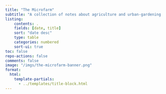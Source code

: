 ```yaml
---
title: "The Microfarm"
subtitle: "A collection of notes about agriculture and urban-gardening."
listing:
    contents: .
    fields: [date, title]
    sort: "date desc"
    type: table
    categories: numbered
    sort-ui: true
toc: false
repo-actions: false
comments: false
image: "/imgs/the-microfarm-banner.png"
format:
  html:
    template-partials:
      - ../templates/title-block.html
---
```


